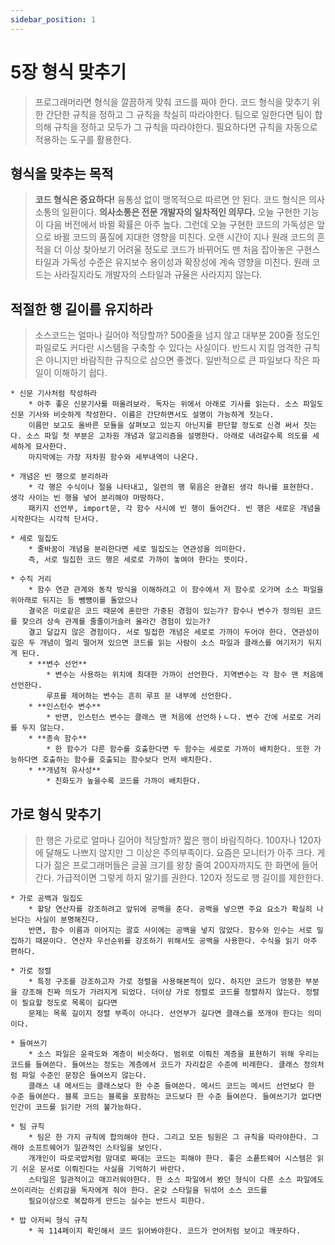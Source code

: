 ```yaml
---
sidebar_position: 1
---
```


# 5장 형식 맞추기

> 프로그래머라면 형식을 깔끔하게 맞춰 코드를 짜야 한다. 코드 형식을 맞추기 위한 간단한 규칙을 정하고 그 규칙을 착실히 따라야한다.
> 팀으로 일한다면 팀이 합의해 규칙을 정하고 모두가 그 규칙을 따라야한다. 필요하다면 규칙을 자동으로 적용하는 도구를 활용한다.

## 형식을 맞추는 목적

> **코드 형식은 중요하다!** 융통성 없이 맹목적으로 따르면 안 된다. 코드 형식은 의사소통의 일환이다.
> **의사소통은 전문 개발자의 일차적인 의무다.**
> 오늘 구현한 기능이 다음 버전에서 바뀔 확률은 아주 높다. 그런데 오늘 구현한 코드의 가독성은 앞으로 바뀔 코드의 품질에 지대한 영향을 미친다.
> 오랜 시간이 지나 원래 코드의 흔적을 더 이상 찾아보기 어려울 정도로 코드가 바뀌어도 맨 처음 잡아놓은 구현스타일과 가독성 수준은 유지보수 용이성과 확장성에 계속 영향을 미친다.
> 원래 코드는 사라질지라도 개발자의 스타일과 규율은 사라지지 않는다.

## 적절한 행 길이를 유지하라

> 소스코드는 얼마나 길어야 적당할까? 500줄을 넘지 않고 대부분 200줄 정도인 파일로도 커다란 시스템을 구축할 수 있다는 사실이다.
> 반드시 지킬 엄격한 규칙은 아니지만 바람직한 규칙으로 삼으면 좋겠다.
> 일반적으로 큰 파일보다 작은 파일이 이해하기 쉽다.

    * 신문 기사처럼 작성하라
        * 아주 좋은 신문기사를 떠올려보라. 독자는 위에서 아래로 기사를 읽는다. 소스 파일도 신문 기사와 비슷하게 작성한다. 이름은 간단하면서도 설명이 가능하게 짓는다.
        이름만 보고도 올바른 모듈을 살펴보고 있는지 아닌지를 판단할 정도로 신경 써서 짓는다. 소스 파일 첫 부분은 고차원 개념과 알고리즘을 설명한다. 아래로 내려갈수록 의도를 세세하게 묘사한다.
        마지막에는 가장 저차원 함수와 세부내역이 나온다.

    * 개념은 빈 행으로 분리하라
        * 각 행은 수식이나 절을 나타내고, 일련의 행 묶음은 완결된 생각 하나를 표현한다. 생각 사이는 빈 행을 넣어 분리해야 마땅하다.
        패키지 선언부, import문, 각 함수 사시에 빈 행이 들어간다. 빈 행은 새로운 개념을 시작한다는 시각적 단서다.

    * 세로 밀집도
        * 줄바꿈이 개념을 분리한다면 세로 밀집도는 연관성을 의미한다.
        즉, 서로 밀집한 코드 행은 세로로 가까이 놓여야 한다는 뜻이다.

    * 수직 거리
        * 함수 연관 관계와 동작 방식을 이해하려고 이 함수에서 저 함수로 오가며 소스 파일을 위아래로 뒤지는 등 뺑뻉이를 돌았으나
        결국은 미로같은 코드 때문에 혼란만 가중된 경험이 있는가? 함수나 변수가 정의된 코드를 찾으려 상속 관계를 줄줄이거슬러 올라간 경험이 있는가?
        결고 달갑지 않은 경험이다. 서로 밀접한 개념은 세로로 가까이 두어야 한다. 연관성이 깊은 두 개념이 멀리 떨어져 있으면 코드를 읽는 사람이 소스 파일과 클래스를 여기저기 뒤지게 된다.
        * **변수 선언**
            * 변수는 사용하는 위치에 최대한 가까이 선언한다. 지역변수는 각 함수 맨 처음에 선언한다.
            루프를 제어하는 변수는 흔히 루프 문 내부에 선언한다.
        * **인스턴수 변수**
            * 반면, 인스턴스 변수는 클래스 맨 처음에 선언하ㅏㄴ다. 변수 간에 서로로 거리를 두지 않는다.
        * **종속 함수**
            * 한 함수가 다른 함수를 호출한다면 두 함수는 세로로 가까이 배치한다. 또한 가능하다면 호출하는 함수를 호출되는 함수보다 먼저 배치한다.
        * **개념적 유사성**
            * 친화도가 높을수록 코드를 가까이 배치한다.

## 가로 형식 맞추기

> 한 행은 가로로 얼마나 길어야 적당할까? 짧은 행이 바람직하다. 100자나 120자에 달해도 나쁘지 않지만 그 이상은 주의부족이다.
> 요즘은 모니터가 아주 크다. 게다가 젊은 프로그래머들은 글꼴 크기를 왕창 줄여 200자까지도 한 화면에 들어간다.
> 가급적이면 그렇게 하지 말기를 권한다. 120자 정도로 행 길이를 제한한다.

    * 가로 공백과 밀집도
        * 할당 연산자를 강조하려고 앞뒤에 공백을 준다. 공백을 넣으면 주요 요소가 확실히 나뉜다는 사실이 분명해진다.
        반면, 함수 이름과 이어지는 괄호 사이에는 공백을 넣지 않았다. 함수와 인수는 서로 밀집하기 때문이다. 연산자 우선순위를 강조하기 위해서도 공백을 사용한다. 수식을 읽기 아주 편하다.

    * 가로 정렬
        * 특정 구조를 강조하고자 가로 정렬을 사용해본적이 있다. 하지만 코드가 엉뚱한 부분을 강조해 진짜 의도가 가려지게 되었다. 더이상 가로 정렬로 코드를 정렬하지 않는다. 정렬이 필요할 정도로 목록이 길다면
        문제는 목록 길이지 정렬 부족이 아니다. 선언부가 길다면 클래스를 쪼개야 한다는 의미이다.

    * 들여쓰기
        * 소스 파일은 윤곽도와 계층이 비슷하다. 범위로 이뤄진 계층을 표현하기 위해 우리는 코드를 들여쓴다. 들여쓰는 정도는 계층에서 코드가 자리잡은 수준에 비례한다. 클래스 정의처럼 파일 수준인 문장은 들여쓰지 않는다.
        클래스 내 메서드는 클래스보다 한 수준 들여쓴다. 메서드 코드는 메서드 선언보다 한 수준 들여쓴다. 블록 코드는 블록을 포함하는 코드보다 한 수준 들여쓴다. 들여쓰기가 없다면 인간이 코드를 읽기란 거의 불가능하다.

    * 팀 규칙
        * 팀은 한 가지 규칙에 합의해야 한다. 그리고 모든 팀원은 그 규칙을 따라야한다. 그래야 소프트웨어가 일관적인 스타일을 보인다.
        개개인이 따로국밥처럼 맘대로 짜대는 코드는 피해야 한다. 좋은 소픝트웨어 시스템은 읽기 쉬운 문서로 이뤄진다는 사실을 기억하기 바란다.
        스타일은 일관적이고 매끄러워야한다. 한 소스 파일에서 봤던 형식이 다른 소스 파일에도 쓰이리라는 신뢰감을 독자에게 줘야 한다. 온갖 스타일을 뒤섞어 소스 코드를
        필요이상으로 복잡하게 만드는 실수는 반드시 피한다.

    * 밥 아저씨 형식 규칙
        * 꼭 114페이지 확인해서 코드 읽어봐야한다. 코드가 언어처럼 보이고 깨끗하다.
